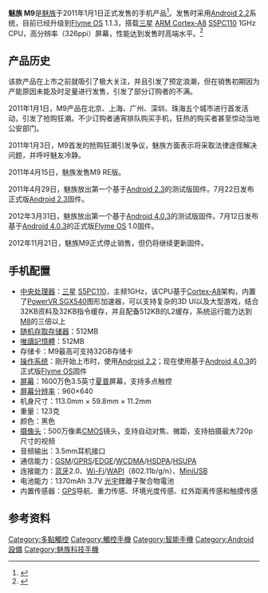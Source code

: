 {{Infobox Mobile
| name = 魅族 M9
| image = Meizu M9.png
| imagesize = 
| manufacturer = [[魅族|魅族]]
| carrier =
| available = 2011年1月1日
| screen = 3.5英寸 [[多点触控|多点触控]]全视角[[LCD|LCD]] 960×640[[像素|像素]]
| exterior_screen =
| ringtone =
| camera = 500万[[像素|像素]]
| memory = [[microSD|microSD]] 8GB/16GB/32GB
| networks = [[GSM|GSM]]/[[GPRS|GPRS]]/[[EDGE|EDGE]]/[[WCDMA|WCDMA]]/[[HSDPA|HSDPA]]/[[HSUPA|HSUPA]]
| battery = 1370[[mAh|mAh]][[锂离子电池|锂聚合物电池]]
| connectivity = [[蓝牙|蓝牙]]2.0、[[WIFI|WIFI]]/[[WAPI|WAPI]]（802.11 b/g/n）、[[MiniUSB|MiniUSB]]
| size = 59.8×113.0×11.2mm
| form = 直板式
| weight = 123 [[克|克]] 
| music = 支持FLAC、APE、MP3、OGG、AMR、AAC等格式<ref>{{cite web |url=http://www.meizu.com/products/m9spec.html |title=存档副本 |accessdate=2011-04-21 |deadurl=yes |archiveurl=https://web.archive.org/web/20110626111932/http://meizu.com/products/m9spec.html |archivedate=2011-06-26 }}</ref>
}}

'''魅族 M9'''是[[魅族|魅族]]于2011年1月1日正式发售的手机产品<ref>{{Cite news |url=https://tech.huanqiu.com/article/9CaKrnJpo5c |title=十问魅族M9：究竟是走向辉煌还是毁灭 |accessdate=2021-12-17}}</ref>。发售时采用[[Android歷史版本#Android_2.2.x|Android 2.2]]系统，目前已经升级到[[Flyme_OS|Flyme OS]] 1.1.3，搭载[[三星電子|三星]] [[ARM_Cortex-A8|ARM Cortex-A8]] [[Exynos|S5PC110]] 1GHz CPU，高分辨率（326ppi）屏幕，性能达到发售时高端水平。<ref>{{Cite news |url=http://news.cri.cn/gb/30524/2011/08/03/5291s3326135_3.htm |title=品牌差距越来越小 国产高配智能系统手机推荐 - 国际在线 |accessdate=2021-12-17}}</ref>

== 产品历史 ==
该款产品在上市之前就吸引了极大关注，并且引发了预定浪潮，但在销售初期因为产能原因未能及时足量进行发售，引发了部分订购者的不满。

2011年1月1日，M9产品在北京、上海、广州、深圳、珠海五个城市进行首发活动，引发了抢购狂潮。不少订购者通宵排队购买手机，狂热的购买者甚至惊动当地公安部门。

2011年1月3日，M9首发的抢购狂潮引发争议，魅族方面表示将采取法律途径解决问题，并呼吁魅友冷静。

2011年4月15日，魅族发售M9 RE版。

2011年4月29日，魅族放出第一个基于[[Android歷史版本#Android_2.3.x|Android 2.3]]的测试版固件。7月22日发布正式版[[Android歷史版本#Android_2.3.x|Android 2.3]]固件。

2012年3月31日，魅族放出第一个基于[[Android歷史版本#Android_4.0.x|Android 4.0.3]]的测试版固件。7月12日发布基于[[Android歷史版本#Android_4.0.x|Android 4.0.3]]的正式版[[Flyme_OS|Flyme OS]] 1.0固件。

2012年11月21日，魅族M9正式停止销售，但仍将继续更新固件。

== 手机配置 ==
* [[中央处理器|中央处理器]]：[[三星電子|三星]] [[Exynos|S5PC110]]，主频1GHz，该CPU基于[[ARM|Cortex-A8]]架构，内置了[[PowerVR|PowerVR SGX540]]图形加速器，可以支持复杂的3D UI以及大型游戏，结合32KB资料及32KB指令缓存，并且配备512KB的L2缓存，系统运行能力达到[[魅族_M8|M8]]的三倍以上
* [[随机存取存储器|随机存取存储器]]：512MB
* [[唯讀記憶體|唯讀記憶體]]：512MB
* 存储卡：M9最高可支持32GB存储卡
* [[操作系统|操作系统]]：刚开始上市时，使用[[Android歷史版本#Android_2.2.x|Android 2.2]]；现在使用基于[[Android歷史版本#Android_4.0.x|Android 4.0.3]]的正式版[[Flyme_OS|Flyme OS]]固件
* [[屏幕|屏幕]]：1600万色3.5英寸[[夏普|夏普]]屏幕，支持多点触控
* [[屏幕分辨率|屏幕分辨率]]：960×640
* 机身尺寸：113.0mm × 59.8mm × 11.2mm
* 重量：123克
* 颜色：黑色
* [[摄像头|摄像头]]：500万像素[[CMOS|CMOS]]镜头，支持自动对焦、微距，支持拍摄最大720p尺寸的视频
* 音频输出：3.5mm耳机接口
* 通信能力：[[GSM|GSM]]/[[GPRS|GPRS]]/[[EDGE|EDGE]]/[[WCDMA|WCDMA]]/[[HSDPA|HSDPA]]/[[HSUPA|HSUPA]]
* 连接能力：[[蓝牙|蓝牙]]2.0、[[Wi-Fi|Wi-Fi]]/[[WAPI|WAPI]]（802.11b/g/n）、[[MiniUSB|MiniUSB]]
* 电池能力：1370mAh 3.7V [[光宇集团|光宇]]鋰離子聚合物電池
* 内置传感器：[[GPS|GPS]]导航、重力传感、环境光度传感、红外距离传感和触摸传感

== 参考资料 ==
<references />

[[Category:多點觸控|Category:多點觸控]]
[[Category:觸控手機|Category:觸控手機]]
[[Category:智能手機|Category:智能手機]]
[[Category:Android設備|Category:Android設備]]
[[Category:魅族科技手機|Category:魅族科技手機]]

{{魅族科技}}